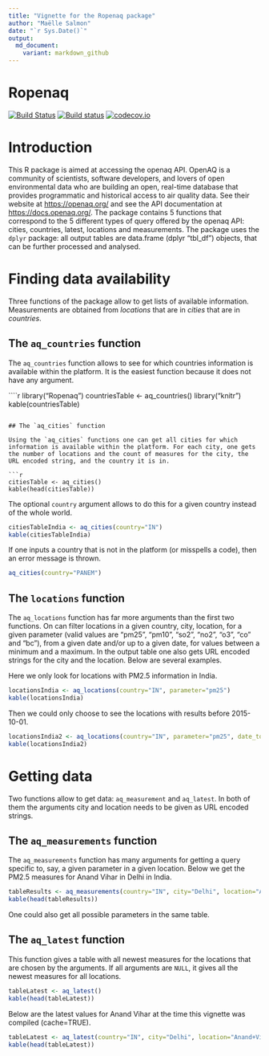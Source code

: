 ```yaml
---
title: "Vignette for the Ropenaq package"
author: "Maëlle Salmon"
date: "`r Sys.Date()`"
output:
  md_document:
    variant: markdown_github
---
```

Ropenaq
=============

[![Build Status](https://travis-ci.org/masalmon/Ropenaq.svg)](https://travis-ci.org/masalmon/Ropenaq)
[![Build status](https://ci.appveyor.com/api/projects/status/dgh82o8ldlgl6qrq?svg=true)](https://ci.appveyor.com/project/masalmon/ropenaq)
[![codecov.io](https://codecov.io/github/masalmon/Ropenaq/coverage.svg?branch=master)](https://codecov.io/github/masalmon/Ropenaq?branch=master)

# Introduction

This R package is aimed at accessing the openaq API. OpenAQ is a community of scientists, software developers, and lovers of open environmental data who are building an open, real-time database that provides programmatic and historical access to air quality data. See their website at <https://openaq.org/> and see the API documentation at <https://docs.openaq.org/>. The package contains 5 functions that correspond to the 5 different types of query offered by the openaq API: cities, countries, latest, locations and measurements. The package uses the `dplyr` package: all output tables are data.frame (dplyr "tbl_df") objects, that can be further processed and analysed.



# Finding data availability

Three functions of the package allow to get lists of available information. Measurements are obtained from *locations* that are in *cities* that are in *countries*. 

## The `aq_countries` function

The `aq_countries` function allows to see for which countries information is available within the platform. It is the easiest function because it does not have any argument.

````r
library("Ropenaq")
countriesTable <- aq_countries()
library("knitr")
kable(countriesTable)

```

## The `aq_cities` function

Using the `aq_cities` functions one can get all cities for which information is available within the platform. For each city, one gets the number of locations and the count of measures for the city, the URL encoded string, and the country it is in.

```r
citiesTable <- aq_cities()
kable(head(citiesTable))
```

The optional `country` argument allows to do this for a given country instead of the whole world.

```r
citiesTableIndia <- aq_cities(country="IN")
kable(citiesTableIndia)
```

If one inputs a country that is not in the platform (or misspells a code), then an error message is thrown.

```r
aq_cities(country="PANEM")
```

## The `locations` function

The `aq_locations` function has far more arguments than the first two functions. On can filter locations in a given country, city, location, for a given parameter (valid values are "pm25", "pm10", "so2", "no2", "o3", "co" and "bc"), from a given date and/or up to a given date, for values between a minimum and a maximum. In the output table one also gets URL encoded strings for the city and the location. Below are several examples.

Here we only look for locations with PM2.5 information in India.

```r
locationsIndia <- aq_locations(country="IN", parameter="pm25")
kable(locationsIndia)
```

Then we could only choose to see the locations with results before 2015-10-01.

```r
locationsIndia2 <- aq_locations(country="IN", parameter="pm25", date_to="2015-10-01")
kable(locationsIndia2)
```

# Getting data

Two functions allow to get data: `aq_measurement` and `aq_latest`. In both of them the arguments city and location needs to be given as URL encoded strings.

## The `aq_measurements` function

The `aq_measurements` function has many arguments for getting a query specific to, say, a given parameter in a given location. Below we get the PM2.5 measures for Anand Vihar in Delhi in India. 

```r
tableResults <- aq_measurements(country="IN", city="Delhi", location="Anand+Vihar", parameter="pm25")
kable(head(tableResults))
```

One could also get all possible parameters in the same table.


## The `aq_latest` function

This function gives a table with all newest measures for the locations that are chosen by the arguments. If all arguments are `NULL`, it gives all the newest measures for all locations.


```r
tableLatest <- aq_latest()
kable(head(tableLatest))
```

Below are the latest values for Anand Vihar at the time this vignette was compiled (cache=TRUE).

```r
tableLatest <- aq_latest(country="IN", city="Delhi", location="Anand+Vihar")
kable(head(tableLatest))
```


